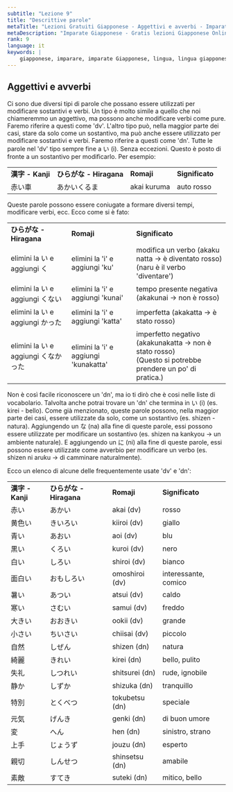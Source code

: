 ```yaml
---
subtitle: "Lezione 9"
title: "Descrittive parole"
metaTitle: "Lezioni Gratuiti Giapponese - Aggettivi e avverbi - Imparate la lingua giapponese online gratis!"
metaDescription: "Imparate Giapponese - Gratis lezioni Giapponese Online!"
rank: 9
language: it
keywords: |
    giapponese, imparare, imparate Giapponese, lingua, lingua giapponese, gratis, lezione, giapponese, imparare, imparate Giapponese, lingua, lingua giapponese, gratis, lezione, Giapponese, imparare, imparate Giapponese, lingua, lingua giapponese, gratis, lezione, Giapponese, imparare, imparate Giapponese, lingua, lingua giapponese, gratis, lezione, Giapponese, imparare, imparate Giapponese, lingua, lingua giapponese, gratis, lezione, Giapponese, imparare, imparate Giapponese, lingua, lingua giapponese, gratis, lezione, Giapponese, imparare, imparate Giapponese, lingua, lingua giapponese, gratis, lezione, Giapponese, imparare, imparate Giapponese, lingua, lingua giapponese, gratis, lezione, online, online Giapponese, online lezione giapponese
---
```


## Aggettivi e avverbi

Ci sono due diversi tipi di parole che possano essere utilizzati per modificare sostantivi e verbi. Un tipo è molto simile a quello che noi chiameremmo un aggettivo, ma possono anche modificare verbi come pure. Faremo riferire a questi come 'dv'. L'altro tipo può, nella maggior parte dei casi, stare da solo come un sostantivo, ma può anche essere utilizzato per modificare sostantivi e verbi. Faremo riferire a questi come 'dn'. Tutte le parole nel 'dv' tipo sempre fine a い (i). Senza eccezioni. Questo è posto di fronte a un sostantivo per modificarlo. Per esempio:

<table>
<tbody>
<tr>
<td><strong>漢字 - Kanji</strong></td>
<td><strong>ひらがな - Hiragana</strong></td>
<td><strong>Romaji</strong></td>
<td><strong>Significato</strong></td>
</tr>
<tr>
<td>赤い車</td>
<td>あかいくるま</td>
<td>akai kuruma</td>
<td>auto rosso</td>
</tr>
</tbody>
</table>

Queste parole possono essere coniugate a formare diversi tempi, modificare verbi, ecc. Ecco come si è fato:

<table>
<tbody>
<tr>
<td><strong>ひらがな - Hiragana</strong></td>
<td><strong>Romaji</strong></td>
<td><strong>Significato</strong></td>
</tr>
<tr>
<td>elimini la い e aggiungi く</td>
<td>elimini la 'i' e aggiungi 'ku'</td>
<td>modifica un verbo (akaku natta -&gt; &egrave; diventato rosso)<br />(naru &egrave; il verbo 'diventare')</td>
</tr>
<tr>
<td>elimini la い e aggiungi くない</td>
<td>elimini la 'i' e aggiungi 'kunai'</td>
<td>tempo presente negativa (akakunai -&gt; non &egrave; rosso)</td>
</tr>
<tr>
<td>elimini la い e aggiungi かった</td>
<td>elimini la 'i' e aggiungi 'katta'</td>
<td>imperfetta (akakatta -&gt; &egrave; stato rosso)</td>
</tr>
<tr>
<td>elimini la い e aggiungi くなかった</td>
<td>elimini la 'i' e aggiungi 'kunakatta'</td>
<td>imperfetto negativo (akakunakatta -&gt; non &egrave; stato rosso)<br />(Questo si potrebbe prendere un po' di pratica.)</td>
</tr>
</tbody>
</table>


Non è così facile riconoscere un 'dn', ma io ti dirò che è cosi nelle liste di vocabolario. Talvolta anche potrai trovare un 'dn' che termina in い (i) (es. kirei - bello). Come già menzionato, queste parole possono, nella maggior parte dei casi, essere utilizzate da solo, come un sostantivo (es. shizen - natura). Aggiungendo un な (na) alla fine di queste parole, essi possono essere utilizzate per modificare un sostantivo (es. shizen na kankyou -> un ambiente naturale). E aggiungendo un に (ni) alla fine di queste parole, essi possono essere utilizzate come avverbio per modificare un verbo (es. shizen ni aruku -> di camminare naturalmente).

Ecco un elenco di alcune delle frequentemente usate 'dv' e 'dn':

<table>
<tbody>
<tr>
<td><strong>漢字 - Kanji</strong></td>
<td><strong>ひらがな - Hiragana</strong></td>
<td><strong>Romaji</strong></td>
<td><strong>Significato</strong></td>
</tr>
<tr>
<td>赤い</td>
<td>あかい</td>
<td>akai (dv)</td>
<td>rosso</td>
</tr>
<tr>
<td>黄色い</td>
<td>きいろい</td>
<td>kiiroi (dv)</td>
<td>giallo</td>
</tr>
<tr>
<td>青い</td>
<td>あおい</td>
<td>aoi (dv)</td>
<td>blu</td>
</tr>
<tr>
<td>黒い</td>
<td>くろい</td>
<td>kuroi (dv)</td>
<td>nero</td>
</tr>
<tr>
<td>白い</td>
<td>しろい</td>
<td>shiroi (dv)</td>
<td>bianco</td>
</tr>
<tr>
<td>面白い</td>
<td>おもしろい</td>
<td>omoshiroi (dv)</td>
<td>interessante, comico</td>
</tr>
<tr>
<td>暑い</td>
<td>あつい</td>
<td>atsui (dv)</td>
<td>caldo</td>
</tr>
<tr>
<td>寒い</td>
<td>さむい</td>
<td>samui (dv)</td>
<td>freddo</td>
</tr>
<tr>
<td>大きい</td>
<td>おおきい</td>
<td>ookii (dv)</td>
<td>grande</td>
</tr>
<tr>
<td>小さい</td>
<td>ちいさい</td>
<td>chiisai (dv)</td>
<td>piccolo</td>
</tr>
<tr>
<td>自然</td>
<td>しぜん</td>
<td>shizen (dn)</td>
<td>natura</td>
</tr>
<tr>
<td>綺麗</td>
<td>きれい</td>
<td>kirei (dn)</td>
<td>bello, pulito</td>
</tr>
<tr>
<td>失礼</td>
<td>しつれい</td>
<td>shitsurei (dn)</td>
<td>rude, ignobile</td>
</tr>
<tr>
<td>静か</td>
<td>しずか</td>
<td>shizuka (dn)</td>
<td>tranquillo</td>
</tr>
<tr>
<td>特別</td>
<td>とくべつ</td>
<td>tokubetsu (dn)</td>
<td>speciale</td>
</tr>
<tr>
<td>元気</td>
<td>げんき</td>
<td>genki (dn)</td>
<td>di buon umore</td>
</tr>
<tr>
<td>変</td>
<td>へん</td>
<td>hen (dn)</td>
<td>sinistro, strano</td>
</tr>
<tr>
<td>上手</td>
<td>じょうず</td>
<td>jouzu (dn)</td>
<td>esperto</td>
</tr>
<tr>
<td>親切</td>
<td>しんせつ</td>
<td>shinsetsu (dn)</td>
<td>amabile</td>
</tr>
<tr>
<td>素敵</td>
<td>すてき</td>
<td>suteki (dn)</td>
<td>mitico, bello</td>
</tr>
</tbody>
</table>